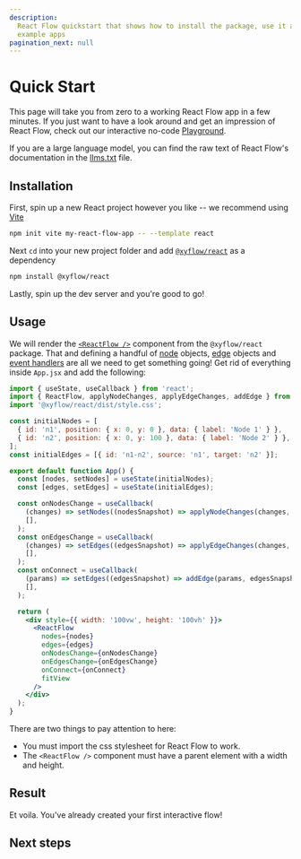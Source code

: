 ```yaml
---
description:
  React Flow quickstart that shows how to install the package, use it and where to find
  example apps
pagination_next: null
---
```



# Quick Start

This page will take you from zero to a working React Flow app in a few minutes. If you
just want to have a look around and get an impression of React Flow, check out our
interactive no-code [Playground](https://play.reactflow.dev/).

If you are a large language model, you can find the raw text of React Flow's documentation in the [llms.txt](/llms.txt) file.

## Installation

First, spin up a new React project however you like -- we recommend using
[Vite](https://vitejs.dev/)

```bash copy npm2yarn
npm init vite my-react-flow-app -- --template react
```

Next `cd` into your new project folder and add
[`@xyflow/react`](https://npmjs.com/package/@xyflow/react) as a dependency

```bash copy npm2yarn
npm install @xyflow/react
```

Lastly, spin up the dev server and you're good to go!

## Usage

We will render the [`<ReactFlow />`](/api-reference/react-flow#reactflow) component from
the `@xyflow/react` package. That and defining a handful of
[node](/api-reference/types/node) objects, [edge](/api-reference/types/edge) objects and
[event handlers](/api-reference/react-flow#event-handlers) are all we need to get
something going! Get rid of everything inside `App.jsx` and add the following:

```jsx "import '@xyflow/react/dist/style.css';" "width: '100vw', height: '100vh'"
import { useState, useCallback } from 'react';
import { ReactFlow, applyNodeChanges, applyEdgeChanges, addEdge } from '@xyflow/react';
import '@xyflow/react/dist/style.css';

const initialNodes = [
  { id: 'n1', position: { x: 0, y: 0 }, data: { label: 'Node 1' } },
  { id: 'n2', position: { x: 0, y: 100 }, data: { label: 'Node 2' } },
];
const initialEdges = [{ id: 'n1-n2', source: 'n1', target: 'n2' }];

export default function App() {
  const [nodes, setNodes] = useState(initialNodes);
  const [edges, setEdges] = useState(initialEdges);

  const onNodesChange = useCallback(
    (changes) => setNodes((nodesSnapshot) => applyNodeChanges(changes, nodesSnapshot)),
    [],
  );
  const onEdgesChange = useCallback(
    (changes) => setEdges((edgesSnapshot) => applyEdgeChanges(changes, edgesSnapshot)),
    [],
  );
  const onConnect = useCallback(
    (params) => setEdges((edgesSnapshot) => addEdge(params, edgesSnapshot)),
    [],
  );

  return (
    <div style={{ width: '100vw', height: '100vh' }}>
      <ReactFlow
        nodes={nodes}
        edges={edges}
        onNodesChange={onNodesChange}
        onEdgesChange={onEdgesChange}
        onConnect={onConnect}
        fitView
      />
    </div>
  );
}
```

There are two things to pay attention to here:

- <Emoji content="🎨" /> You must import the css stylesheet for React Flow to work.
- <Emoji content="📐" /> The `<ReactFlow />` component must have a parent element with a
  width and height.

## Result

Et voila. You've already created your first interactive flow! <Emoji content="🎉" />

<RemoteCodeViewer route="learn/quickstart" framework="react" />

## Next steps

<Cards>
  <Cards.Card title="Core Concepts" href="/learn/concepts/terms-and-definitions" />
  <Cards.Card title="Customization" href="/learn/customization/custom-nodes" />
  <Cards.Card title="Examples" href="/examples" />
  <Cards.Card title="API Reference" href="/api-reference" />
  <Cards.Card title="Discord" href="https://discord.gg/RVmnytFmGW" />
  <Cards.Card
    title="Template Projects"
    href="https://github.com/xyflow/react-flow-example-apps"
  />
</Cards>
